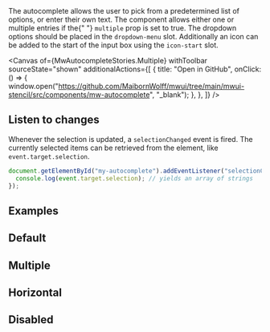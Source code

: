
<Title>Autocomplete</Title>

<Subtitle>
  The autocomplete allows the user to pick from a predetermined list of options, or enter their own text. The component allows either one or multiple entries if the{" "}
  <code>multiple</code> prop is set to true. The dropdown options should be placed in the <code>dropdown-menu</code> slot. Additionally an icon can be added to the start of the
  input box using the <code>icon-start</code> slot.
</Subtitle>

<Canvas
  of={MwAutocompleteStories.Multiple}
  withToolbar
  sourceState="shown"
  additionalActions={[
    {
      title: "Open in GitHub",
      onClick: () => {
        window.open("https://github.com/MaibornWolff/mwui/tree/main/mwui-stencil/src/components/mw-autocomplete", "_blank");
      },
    },
  ]}
/>

## Listen to changes

Whenever the selection is updated, a `selectionChanged` event is fired. The currently selected items can be retrieved from the element, like `event.target.selection`.

```javascript
document.getElementById("my-autocomplete").addEventListener("selectionChanged", event => {
  console.log(event.target.selection); // yields an array of strings
});
```

<ArgTypes of="mw-autocomplete" />

## Examples

## Default

<Canvas of={MwAutocompleteStories.Default} />

## Multiple

<Canvas of={MwAutocompleteStories.Multiple} />

## Horizontal

<Canvas of={MwAutocompleteStories.Horizontal} />

## Disabled

<Canvas of={MwAutocompleteStories.Disabled} />
